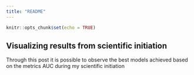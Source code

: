 ```yaml
---
title: "README"
---
```


```r
knitr::opts_chunk$set(echo = TRUE)
```

## Visualizing results from scientific initiation

Through this post it is possible to observe the best models achieved based on the metrics AUC
during my scientific initiation
